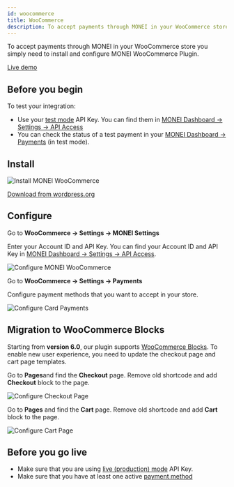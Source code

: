```yaml
---
id: woocommerce
title: WooCommerce
description: To accept payments through MONEI in your WooCommerce store you simply need to install and configure MONEI WooCommerce Plugin.
---
```


To accept payments through MONEI in your WooCommerce store you simply need to install and configure MONEI WooCommerce Plugin.

<a href="https://woocommerce-demo.monei.com" target="_blank" className="button button--primary">
  Live demo
</a>

## Before you begin

To test your integration:

- Use your [test mode](testing.md) API Key. You can find them in [MONEI Dashboard → Settings → API Access](https://dashboard.monei.com/settings/api)
- You can check the status of a test payment in your [MONEI Dashboard → Payments](https://dashboard.monei.com/payments) (in test mode).

## Install

![Install MONEI WooCommerce](/img/configure-woo-0.png)

<p>
  <a href="https://wordpress.org/plugins/monei/" target="_blank" className="button button--primary">
    Download from wordpress.org
  </a>
</p>

## Configure

Go to **WooCommerce → Settings → MONEI Settings**

Enter your Account ID and API Key. You can find your Account ID and API Key in [MONEI Dashboard → Settings → API Access](https://dashboard.monei.com/settings/api).

![Configure MONEI WooCommerce](/img/configure-woo-1.png)

Go to **WooCommerce → Settings → Payments**

Configure payment methods that you want to accept in your store.

![Configure Card Payments](/img/configure-woo-2.png)


## Migration to WooCommerce Blocks

Starting from **version 6.0**, our plugin supports [WooCommerce Blocks](https://woocommerce.com/document/woocommerce-blocks/). To enable new user experience, you need to update the checkout page and cart page templates.

Go to **Pages**and find the **Checkout** page. Remove old shortcode and add **Checkout** block to the page.

![Configure Checkout Page](/img/configure-woo-3.png)

Go to **Pages** and find the **Cart** page. Remove old shortcode and add **Cart** block to the page.

![Configure Cart Page](/img/configure-woo-4.png)

## Before you go live

- Make sure that you are using [live (production) mode](testing.md) API Key.
- Make sure that you have at least one active [payment method](https://dashboard.monei.com/settings/payment-methods)
